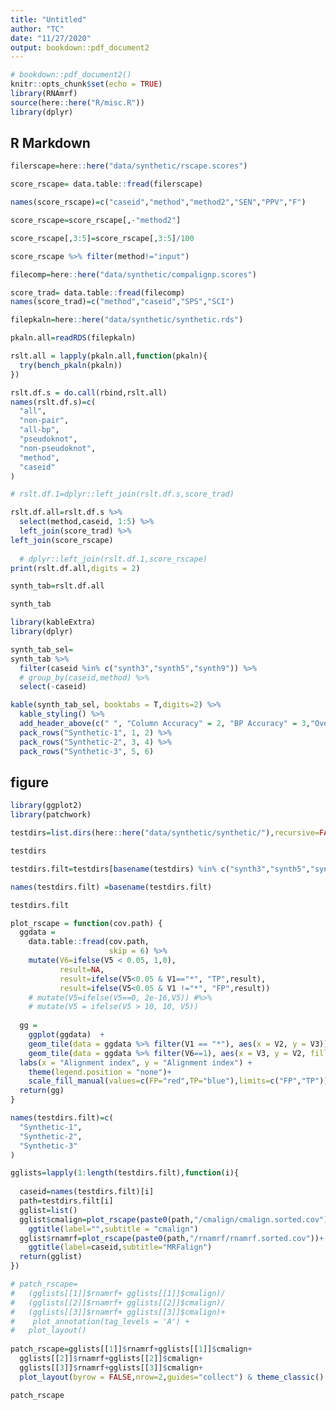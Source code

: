 ```yaml
---
title: "Untitled"
author: "TC"
date: "11/27/2020"
output: bookdown::pdf_document2
---
```


```r
# bookdown::pdf_document2()
knitr::opts_chunk$set(echo = TRUE)
library(RNAmrf)
source(here::here("R/misc.R"))
library(dplyr)
```

## R Markdown

```r
filerscape=here::here("data/synthetic/rscape.scores")

score_rscape= data.table::fread(filerscape)

names(score_rscape)=c("caseid","method","method2","SEN","PPV","F")

score_rscape=score_rscape[,-"method2"]

score_rscape[,3:5]=score_rscape[,3:5]/100

score_rscape %>% filter(method!="input")
```

```r
filecomp=here::here("data/synthetic/compalignp.scores")

score_trad= data.table::fread(filecomp)
names(score_trad)=c("method","caseid","SPS","SCI")
```


```r
filepkaln=here::here("data/synthetic/synthetic.rds")

pkaln.all=readRDS(filepkaln)

rslt.all = lapply(pkaln.all,function(pkaln){
  try(bench_pkaln(pkaln))
})

rslt.df.s = do.call(rbind,rslt.all)
names(rslt.df.s)=c(
  "all",
  "non-pair",
  "all-bp",
  "pseudoknot",
  "non-pseudoknot",
  "method",
  "caseid"
)

# rslt.df.1=dplyr::left_join(rslt.df.s,score_trad)

rslt.df.all=rslt.df.s %>% 
  select(method,caseid, 1:5) %>% 
  left_join(score_trad) %>% 
left_join(score_rscape)
  
  # dplyr::left_join(rslt.df.1,score_rscape)
print(rslt.df.all,digits = 2)
```

```r
synth_tab=rslt.df.all

synth_tab
```


```r
library(kableExtra)
library(dplyr)
```

```r
synth_tab_sel=
synth_tab %>% 
  filter(caseid %in% c("synth3","synth5","synth9")) %>% 
  # group_by(caseid,method) %>%
  select(-caseid)
```


```r
kable(synth_tab_sel, booktabs = T,digits=2) %>%
  kable_styling() %>%
  add_header_above(c(" ", "Column Accuracy" = 2, "BP Accuracy" = 3,"Overall"=2,"Contact Pred"=3)) %>%
  pack_rows("Synthetic-1", 1, 2) %>%
  pack_rows("Synthetic-2", 3, 4) %>% 
  pack_rows("Synthetic-3", 5, 6)
```







## figure

```r
library(ggplot2)
library(patchwork)
```

```r


testdirs=list.dirs(here::here("data/synthetic/synthetic/"),recursive=FALSE)

testdirs

testdirs.filt=testdirs[basename(testdirs) %in% c("synth3","synth5","synth9")]

names(testdirs.filt) =basename(testdirs.filt)

testdirs.filt
```


```r
plot_rscape = function(cov.path) {
  ggdata =
    data.table::fread(cov.path,
                      skip = 6) %>%
    mutate(V6=ifelse(V5 < 0.05, 1,0),
           result=NA,
           result=ifelse(V5<0.05 & V1=="*", "TP",result),
           result=ifelse(V5<0.05 & V1 !="*", "FP",result))
    # mutate(V5=ifelse(V5==0, 2e-16,V5)) #%>% 
    # mutate(V5 = ifelse(V5 > 10, 10, V5))
  
  gg =
    ggplot(ggdata)  +
    geom_tile(data = ggdata %>% filter(V1 == "*"), aes(x = V2, y = V3)) + coord_fixed() +
    geom_tile(data = ggdata %>% filter(V6==1), aes(x = V3, y = V2, fill=result))+
  labs(x = "Alignment index", y = "Alignment index") +
    theme(legend.position = "none")+
    scale_fill_manual(values=c(FP="red",TP="blue"),limits=c("FP","TP"))
  return(gg)
}

names(testdirs.filt)=c(
  "Synthetic-1",
  "Synthetic-2",
  "Synthetic-3"
)
```


```r
gglists=lapply(1:length(testdirs.filt),function(i){
  
  caseid=names(testdirs.filt)[i]
  path=testdirs.filt[i]
  gglist=list()
  gglist$cmalign=plot_rscape(paste0(path,"/cmalign/cmalign.sorted.cov"))+
    ggtitle(label="",subtitle = "cmalign")
  gglist$rnamrf=plot_rscape(paste0(path,"/rnamrf/rnamrf.sorted.cov"))+
    ggtitle(label=caseid,subtitle="MRFalign")
  return(gglist)
})


```


```r
# patch_rscape=
#   (gglists[[1]]$rnamrf+ gglists[[1]]$cmalign)/
#   (gglists[[2]]$rnamrf+ gglists[[2]]$cmalign)/
#   (gglists[[3]]$rnamrf+ gglists[[3]]$cmalign)+
#    plot_annotation(tag_levels = 'A') +
#   plot_layout()
  
patch_rscape=gglists[[1]]$rnamrf+gglists[[1]]$cmalign+
  gglists[[2]]$rnamrf+gglists[[2]]$cmalign+
  gglists[[3]]$rnamrf+gglists[[3]]$cmalign+
  plot_layout(byrow = FALSE,nrow=2,guides="collect") & theme_classic() 

patch_rscape
```









